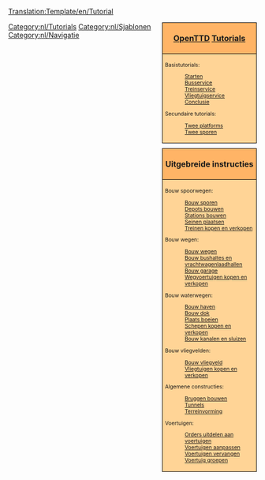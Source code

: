 <noinclude>
[[Translation:Template/en/Tutorial]]{{en/-}}</noinclude>
<!--
NOTE:
Aqueducts should go under 'bridges' (with a link from building locks and canals), as aqueducts are in fact bridges but then for ships.

Possible future tutorials not already in list:
- Multistations
--><div style="float:right; padding-left:12px; background:none;">
<div style="width:180px; border:1px solid #000000; background:#ffb466; padding:5px; -moz-border-radius-topleft:5px; -moz-border-radius-topright:5px; font-size: 12pt;">
<center><strong><font size="3">[[Main/nl/OpenTTD|OpenTTD]] [[Main/nl/Tutorial|Tutorials]]</font></strong></center>
</div>
<div style="width:180px;  border:1px solid black; border-top-width: 0px; background:#ffd496; padding:5px; font-size: 8pt;">
Basistutorials:
:[[Main/nl/Tutorial|Starten]]
:[[Main/nl/Tutorial/Bussen|Busservice]]
:[[Main/nl/Tutorial/Treinen|Treinservice]]
:[[Main/nl/Tutorial/Vliegtuigen|Vliegtuigservice]]
:[[Main/nl/Tutorial/Conclusie|Conclusie]]
Secundaire tutorials:
:[[Main/nl/Tutorial/Twee platforms|Twee platforms]]
:[[Main/nl/Tutorial/Twee sporen|Twee sporen]]

</div>

<div style="width:180px; border:1px solid #000000; background:#ffb466; padding:5px; font-size: 12pt; margin-top: 10px;">
<center><strong><font size="3">Uitgebreide instructies</font></strong></center>
</div>
<div style="width:180px;  border:1px solid black; border-top-width: 0px; background:#ffd496; padding:5px; -moz-border-radius-bottomleft:5px; -moz-border-radius-bottomright:8px; font-size: 8pt;">
<span style="font-weight:bold;">

Bouw spoorwegen:
:[[Main/nl/Bouw sporen|Bouw sporen]]
:[[Main/nl/Depots bouwen|Depots bouwen]]
:[[Main/nl/Station bouwen|Stations bouwen]]
:[[Main/nl/Seinen plaatsen|Seinen plaatsen]]
:[[Main/nl/Treinen kopen en verkopen|Treinen kopen en verkopen]]

Bouw wegen:
:[[Main/nl/Bouw wegen|Bouw wegen]]
:[[Main/nl/Bouw bushaltes en vrachtwagenlaadhallen|Bouw bushaltes en vrachtwagenlaadhallen]]
:[[Main/nl/Bouw garage|Bouw garage]]
:[[Main/nl/Wegvoertuigen kopen en verkopen|Wegvoertuigen kopen en verkopen]]

Bouw waterwegen:
:[[Main/nl/Bouw haven|Bouw haven]]
:[[Main/nl/Bouw dok|Bouw dok]]
:[[Main/nl/Plaats boeien|Plaats boeien]]
:[[Main/nl/Schepen kopen en verkopen|Schepen kopen en verkopen]]
:[[Main/nl/Bouw kanalen en sluizen|Bouw kanalen en sluizen]]

Bouw vliegvelden:
:[[Main/nl/Bouw vliegveld|Bouw vliegveld]]
:[[Main/nl/Vliegtuigen kopen en verkopen|Vliegtuigen kopen en verkopen]]

Algemene constructies:
:[[Main/nl/Bruggen bouwen|Bruggen bouwen]]
:[[Main/nl/Tunnels|Tunnels]]
:[[Main/nl/Terreinvorming|Terreinvorming]]

Voertuigen:
:[[Main/nl/Orders uitdelen aan voertuigen|Orders uitdelen aan voertuigen]]
:[[Main/nl/Voertuig aanpassen|Voertuigen aanpassen]]
:[[Main/nl/Voertuig vervangen|Voertuigen vervangen]]
:[[Main/nl/Voertuig groepen|Voertuig groepen]]

</span>
</div>
</div><includeonly>[[Category:nl/Tutorials]]</includeonly><noinclude>

[[Category:nl/Sjablonen]][[Category:nl/Navigatie]]
</noinclude>